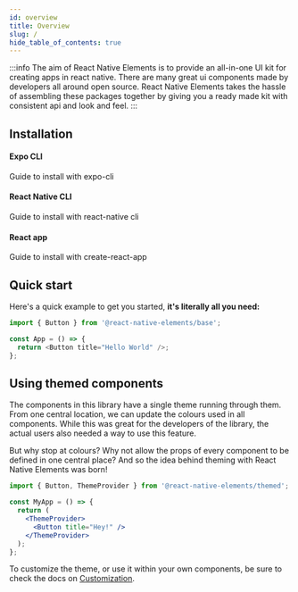 ```yaml
---
id: overview
title: Overview
slug: /
hide_table_of_contents: true
---
```



:::info
The aim of React Native Elements is to provide an all-in-one UI kit for creating apps in react native. There are many great ui components made by developers all around open source. React Native Elements takes the hassle of assembling these packages together by giving you a ready made kit with consistent api and look and feel.
:::

## Installation

<div class="container" style={{ padding: 0 }}>
  <div class="row is-multiline">
    <div class="col col--4">
      <Link
        class="card"
        to="installation#using-expo"
        style={{ height: '100%' }}
      >
        <div class="card__body">
          <h4>Expo CLI</h4>
          <p>Guide to install with expo-cli</p>
        </div>
      </Link>
    </div>
    <div class="col col--4">
      <Link class="card" to="installation" style={{ height: '100%' }}>
        <div class="card__body">
          <h4>React Native CLI</h4>
          <p>Guide to install with react-native cli</p>
        </div>
      </Link>
    </div>
    <div class="col col--4">
      <Link
        class="card"
        to="installation#using-on-web"
        style={{ height: '100%' }}
      >
        <div class="card__body">
          <h4>React app</h4>
          <p>Guide to install with create-react-app</p>
        </div>
      </Link>
    </div>
  </div>
</div>

## Quick start

Here's a quick example to get you started, **it's literally all you need:**

```ts
import { Button } from '@react-native-elements/base';

const App = () => {
  return <Button title="Hello World" />;
};
```

## Using themed components

The components in this library have a single theme running through them. From
one central location, we can update the colours used in all components. While
this was great for the developers of the library, the actual users also needed a
way to use this feature.

But why stop at colours? Why not allow the props of every component to be
defined in one central place? And so the idea behind theming with React Native
Elements was born!

```jsx
import { Button, ThemeProvider } from '@react-native-elements/themed';

const MyApp = () => {
  return (
    <ThemeProvider>
      <Button title="Hey!" />
    </ThemeProvider>
  );
};
```

To customize the theme, or use it within your own components, be sure to check
the docs on [Customization](customization).
